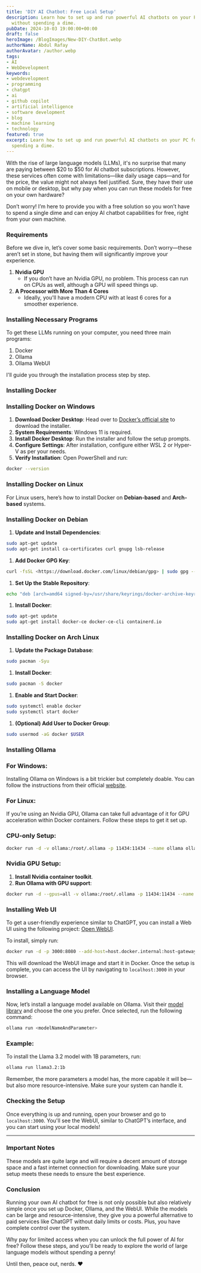 ```yaml
---
title: 'DIY AI Chatbot: Free Local Setup'
description: Learn how to set up and run powerful AI chatbots on your PC for free,
  without spending a dime.
pubDate: 2024-10-03 19:00:00+00:00
draft: false
heroImage: /BlogImages/New-DIY-ChatBot.webp
authorName: Abdul Rafay
authorAvatar: /author.webp
tags:
- AI
- WebDevelopment
keywords:
- webdevelopment
- programming
- chatgpt
- ai
- github copilot
- artificial intelligence
- software development
- blog
- machine learning
- technology
featured: true
excerpt: Learn how to set up and run powerful AI chatbots on your PC for free, without
  spending a dime.
---
```

With the rise of large language models (LLMs), it's no surprise that many are paying between $20 to $50 for AI chatbot subscriptions. However, these services often come with limitations—like daily usage caps—and for the price, the value might not always feel justified. Sure, they have their use on mobile or desktop, but why pay when you can run these models for free on your own hardware?

Don’t worry! I’m here to provide you with a free solution so you won’t have to spend a single dime and can enjoy AI chatbot capabilities for free, right from your own machine.

### Requirements

Before we dive in, let’s cover some basic requirements. Don’t worry—these aren’t set in stone, but having them will significantly improve your experience.

1. **Nvidia GPU**
   - If you don’t have an Nvidia GPU, no problem. This process can run on CPUs as well, although a GPU will speed things up.
2. **A Processor with More Than 4 Cores**
   - Ideally, you'll have a modern CPU with at least 6 cores for a smoother experience.

### Installing Necessary Programs

To get these LLMs running on your computer, you need three main programs:

1. Docker
2. Ollama
3. Ollama WebUI

I'll guide you through the installation process step by step.

### Installing Docker

### Installing Docker on Windows

1. **Download Docker Desktop**: Head over to [Docker’s official site](https://docs.docker.com/desktop/install/windows-install/) to download the installer.
2. **System Requirements**: Windows 11 is required.
3. **Install Docker Desktop**: Run the installer and follow the setup prompts.
4. **Configure Settings**: After installation, configure either WSL 2 or Hyper-V as per your needs.
5. **Verify Installation**: Open PowerShell and run:

```bash
docker --version
```

### Installing Docker on Linux

For Linux users, here’s how to install Docker on **Debian-based** and **Arch-based** systems.

### Installing Docker on Debian

1. **Update and Install Dependencies**:

```bash
sudo apt-get update
sudo apt-get install ca-certificates curl gnupg lsb-release
```

1. **Add Docker GPG Key**:

```bash
curl -fsSL <https://download.docker.com/linux/debian/gpg> | sudo gpg --dearmor -o /usr/share/keyrings/docker-archive-keyring.gpg
```

1. **Set Up the Stable Repository**:

```bash
echo "deb [arch=amd64 signed-by=/usr/share/keyrings/docker-archive-keyring.gpg] <https://download.docker.com/linux/debian> $(lsb_release -cs) stable" | sudo tee /etc/apt/sources.list.d/docker.list > /dev/null
```

1. **Install Docker**:

```bash
sudo apt-get update
sudo apt-get install docker-ce docker-ce-cli containerd.io
```

### Installing Docker on Arch Linux

1. **Update the Package Database**:

```bash
sudo pacman -Syu
```

1. **Install Docker**:

```bash
sudo pacman -S docker
```

1. **Enable and Start Docker**:

```bash
sudo systemctl enable docker
sudo systemctl start docker
```

1. **(Optional) Add User to Docker Group**:

```bash
sudo usermod -aG docker $USER
```

### Installing Ollama

### For Windows:

Installing Ollama on Windows is a bit trickier but completely doable. You can follow the instructions from their official [website](https://ollama.com/download/windows).

### For Linux:

If you’re using an Nvidia GPU, Ollama can take full advantage of it for GPU acceleration within Docker containers. Follow these steps to get it set up.

### CPU-only Setup:

```bash
docker run -d -v ollama:/root/.ollama -p 11434:11434 --name ollama ollama/ollama
```

### Nvidia GPU Setup:

1. **Install Nvidia container toolkit**.
2. **Run Ollama with GPU support**:

```bash
docker run -d --gpus=all -v ollama:/root/.ollama -p 11434:11434 --name ollama ollama/ollama
```

### Installing Web UI

To get a user-friendly experience similar to ChatGPT, you can install a Web UI using the following project: [Open WebUI](https://github.com/open-webui/open-webui).

To install, simply run:

```bash
docker run -d -p 3000:8080 --add-host=host.docker.internal:host-gateway -v open-webui:/app/backend/data --name open-webui --restart always ghcr.io/open-webui/open-webui:main
```

This will download the WebUI image and start it in Docker. Once the setup is complete, you can access the UI by navigating to `localhost:3000` in your browser.

### Installing a Language Model

Now, let’s install a language model available on Ollama. Visit their [model library](https://ollama.com/library) and choose the one you prefer. Once selected, run the following command:

```bash
ollama run <modelNameAndParameter>
```

### Example:

To install the Llama 3.2 model with 1B parameters, run:

```bash
ollama run llama3.2:1b
```

Remember, the more parameters a model has, the more capable it will be—but also more resource-intensive. Make sure your system can handle it.

### Checking the Setup

Once everything is up and running, open your browser and go to `localhost:3000`. You'll see the WebUI, similar to ChatGPT’s interface, and you can start using your local models!

---

### Important Notes

These models are quite large and will require a decent amount of storage space and a fast internet connection for downloading. Make sure your setup meets these needs to ensure the best experience.

### Conclusion

Running your own AI chatbot for free is not only possible but also relatively simple once you set up Docker, Ollama, and the WebUI. While the models can be large and resource-intensive, they give you a powerful alternative to paid services like ChatGPT without daily limits or costs. Plus, you have complete control over the system.

Why pay for limited access when you can unlock the full power of AI for free? Follow these steps, and you'll be ready to explore the world of large language models without spending a penny!

Until then, peace out, nerds. ❤️
